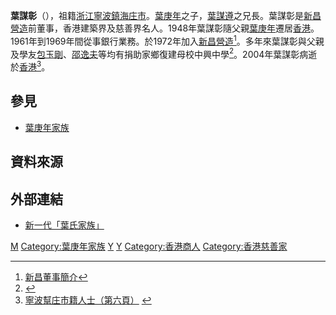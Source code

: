 '''葉謀彰'''（{{bd|1920年||2004年|6月7日}}），祖籍[[浙江|浙江]][[寧波|寧波]][[鎮海|鎮海]][[庄市街道|庄市]]。[[葉庚年|葉庚年]]之子，[[葉謀遵|葉謀遵]]之兄長。葉謀彰是[[新昌營造|新昌營造]]前董事，香港建築界及慈善界名人。1948年葉謀彰隨父親[[葉庚年|葉庚年]]遷居[[香港|香港]]。1961年到1969年間從事銀行業務。於1972年加入[[新昌營造|新昌營造]]<ref>[http://www.hkexnews.hk/listedco/listconews/sehk/20010727/0404/F115_C.pdf 新昌董事簡介]</ref>。多年來葉謀彰與父親及學友[[包玉剛|包玉剛]]、[[邵逸夫|邵逸夫]]等均有捐助家鄉復建母校中興中學<ref>{{Cite web |url=http://zxzx.zhedu.net.cn/Xiaoqing/ShowArticle.asp?ArticleID=1096 |title=桑梓情深的葉謀彰 |access-date=2010-02-22 |archive-url=https://web.archive.org/web/20080518000651/http://zxzx.zhedu.net.cn/Xiaoqing/ShowArticle.asp?ArticleID=1096 |archive-date=2008-05-18 |dead-url=yes }}</ref>。2004年葉謀彰病逝於[[香港|香港]]<ref>[http://zs.zhxww.net/rwzs/rwzs/rwzs_sbgl/20080414145054-6.htm 寧波幫庄市籍人士（第六頁）] {{Wayback|url=http://zs.zhxww.net/rwzs/rwzs/rwzs_sbgl/20080414145054-6.htm |date=20080514022943 }}</ref>。

==參見==
*[[葉庚年家族|葉庚年家族]]

==資料來源==
{{reflist|2}}

==外部連結==
*[http://www.cnki.com.cn/Article/CJFDTOTAL-NBJJ199705018.htm 新一代「葉氏家族」] {{Wayback|url=http://www.cnki.com.cn/Article/CJFDTOTAL-NBJJ199705018.htm |date=20160304073116 }}

{{HK-bio-stub}}
{{浙江人小作品}}

[[Category:葉姓|M]]
[[Category:葉庚年家族|Category:葉庚年家族]]
[[Category:镇海县人|Y]]
[[Category:香港寧波人|Y]]
[[Category:香港商人|Category:香港商人]]
[[Category:香港慈善家|Category:香港慈善家]]